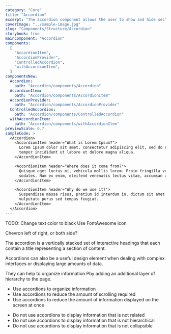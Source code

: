 ```yaml
---
category: "Core"
title: "Accordion"
excerpt: "The accordion component allows the user to show and hide sections of related content on a page."
coverImage: "../sample-image.jpg"
slug: "Components/Structure/Accordion"
storybook: true
mainComponent: "Accordion"
components:
  [
    "AccordionItem",
    "AccordionProvider",
    "ControlledAccordion",
    "withAccordionItem",
  ]
componentsNew:
  Accordion:
    path: "Accordion/components/Accordion"
  AccordionItem:
    path: "Accordion/components/AccordionItem"
  AccordionProvider:
    path: "Accordion/components/AccordionProvider"
  ControlledAccordion:
    path: "Accordion/components/ControlledAccordion"
  withAccordionItem:
    path: "Accordion/components/withAccordionItem"
previewScale: 0.7
sampleCode: >
  <Accordion>
    <AccordionItem header="What is Lorem Ipsum?">
      Lorem ipsum dolor sit amet, consectetur adipiscing elit, sed do eiusmod
      tempor incididunt ut labore et dolore magna aliqua.
    </AccordionItem>

    <AccordionItem header="Where does it come from?">
      Quisque eget luctus mi, vehicula mollis lorem. Proin fringilla vel erat quis
      sodales. Nam ex enim, eleifend venenatis lectus vitae, accumsan auctor mi.
    </AccordionItem>

    <AccordionItem header="Why do we use it?">
      Suspendisse massa risus, pretium id interdum in, dictum sit amet ante. Fusce
      vulputate purus sed tempus feugiat.
    </AccordionItem>
  </Accordion>
---
```


TODO: Change text color to black
Use FontAwesome icon

Chevron left of right, or both side?

The accordion is a vertically stacked set of interactive headings that each contain a title representing a section of content.

Accordions can also be a useful design element when dealing with complex interfaces or displaying large amounts of data.

They can help to organize information Pby adding an additional layer of hierarchy to the page.

<DoUse>

- Use accordions to organize information
- Use accordions to reduce the amount of scrolling required
- Use accordions to reduce the amount of information displayed on the screen at once

</DoUse>

<DoNotUse>

- Do not use accordions to display information that is not related
- Do not use accordions to display information that is not hierarchical
- Do not use accordions to display information that is not collapsible

</DoNotUse>
